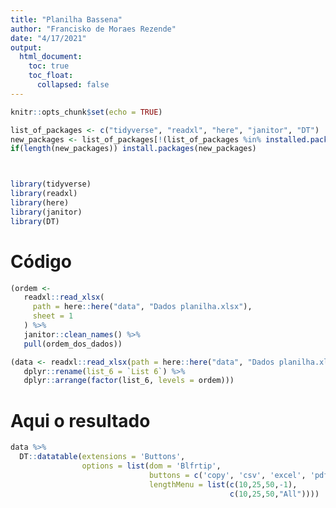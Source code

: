 ```yaml
---
title: "Planilha Bassena"
author: "Francisko de Moraes Rezende"
date: "4/17/2021"
output:
  html_document:
    toc: true
    toc_float:
      collapsed: false
---
```


```r
knitr::opts_chunk$set(echo = TRUE)
```

```r
list_of_packages <- c("tidyverse", "readxl", "here", "janitor", "DT")
new_packages <- list_of_packages[!(list_of_packages %in% installed.packages()[,"Package"])]
if(length(new_packages)) install.packages(new_packages)



library(tidyverse)
library(readxl)
library(here)
library(janitor)
library(DT)
```

# Código

```r
(ordem <-
   readxl::read_xlsx(
     path = here::here("data", "Dados planilha.xlsx"),
     sheet = 1
   ) %>%
   janitor::clean_names() %>% 
   pull(ordem_dos_dados))  
```


```r
(data <- readxl::read_xlsx(path = here::here("data", "Dados planilha.xlsx"), sheet = 2) %>% 
   dplyr::rename(list_6 = `List 6`) %>% 
   dplyr::arrange(factor(list_6, levels = ordem))) 
```

# Aqui o resultado

```r
data %>%  
  DT::datatable(extensions = 'Buttons',
                options = list(dom = 'Blfrtip',
                               buttons = c('copy', 'csv', 'excel', 'pdf', 'print'),
                               lengthMenu = list(c(10,25,50,-1),
                                                 c(10,25,50,"All"))))
```

